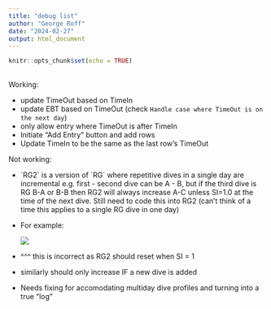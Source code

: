 ```yaml
---
title: "debug list"
author: "George Roff"
date: "2024-02-27"
output: html_document
---
```


```r
knitr::opts_chunk$set(echo = TRUE)
```

## 

Working:

-   update TimeOut based on TimeIn
-   update EBT based on TimeOut (check `Handle case where TimeOut is on the next day`)
-   only allow entry where TimeOut is after TimeIn
-   Initiate "Add Entry" button and add rows
-   Update TimeIn to be the same as the last row's TimeOut

Not working:

-   \`RG2\` is a version of \`RG\` where repetitive dives in a single day are incremental e.g. first - second dive can be A - B, but if the third dive is RG B-A or B-B then RG2 will always increase A-C unless SI=1.0 at the time of the next dive. Still need to code this into RG2 (can't think of a time this applies to a single RG dive in one day)

-   For example:

    ![](images/Screenshot 2024-03-10 at 5.39.07 am.png)

-    \^\^\^ this is incorrect as RG2 should reset when SI = 1

-   similarly should only increase IF a new dive is added

-   Needs fixing for accomodating multiday dive profiles and turning into a true "log"
